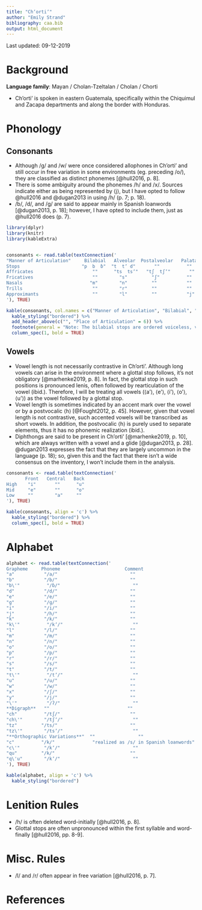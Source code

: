 ```yaml
---
title: "Chʼortiʼ"
author: "Emily Strand"
bibliography: caa.bib
output: html_document
---
```


Last updated: 09-12-2019

# Background

**Language family**: Mayan / Cholan-Tzeltalan / Cholan / Chorti

* Chʼortiʼ is spoken in eastern Guatemala, specifically within the Chiquimul and Zacapa departments and along the border with Honduras.

# Phonology

## Consonants

* Although /ɡ/ and /w/ were once considered allophones in Chʼortiʼ and still occur in free variation in some environments (eg. preceding /o/), they are classified as distinct phonemes [@hull2016, p. 8].
* There is some ambiguity around the phonemes /h/ and /x/. Sources indicate either as being represented by ⟨j⟩, but I have opted to follow @hull2016 and @dugan2013 in using /h/ (p. 7; p. 18).
* /b/, /d/, and /ɡ/ are said to appear mainly in Spanish loanwords [@dugan2013, p. 18]; however, I have opted to include them, just as @hull2016 does (p. 7).


```r

library(dplyr)
library(knitr)
library(kableExtra)


consonants <- read.table(textConnection('
"Manner of Articulation"     Bilabial   Alveolar  Postalveolar   Palatal   Velar      Glottal
Stops                       "p  b  ɓ"  "t  tʼ d"       ""          ""    "k  kʼ  ɡ"      "ʔ"
Affricates                      ""      "ts  tsʼ"   "tʃ  tʃʼ"       ""        ""          ""  
Fricatives                      ""        "s"         "ʃ"          ""        ""          "h"
Nasals                         "m"        "n"         ""           ""        ""          ""
Trills                          ""        "r"         ""           ""        ""          ""
Approximants                    ""        "l"         ""           "j"       "w"         ""
'), TRUE)

kable(consonants, col.names = c("Manner of Articulation", "Bilabial", "Alveolar", "Postalveolar", "Palatal", "Velar", "Glottal"), align = 'c') %>%
  kable_styling("bordered") %>%
  add_header_above(c("", "Place of Articulation" = 6)) %>%
  footnote(general = "Note: The bilabial stops are ordered voiceless, voiced, implosive. The alveolar and velar stops are ordered voiceless, ejective, voiced. The alveolar and postalveolar affricates are ordered voiceless, ejective.", general_title = "") %>%
  column_spec(1, bold = TRUE)
```  

## Vowels

* Vowel length is not necessarily contrastive in Chʼortiʼ. Although long vowels can arise in the environment where a glottal stop follows, it's not obligatory [@marhenke2019, p. 8]. In fact, the glottal stop in such positions is pronounced lenis, often followed by rearticulation of the vowel (ibid.). Therefore, I will be treating all vowels (⟨a'⟩, ⟨e'⟩, ⟨i'⟩, ⟨o'⟩, ⟨u'⟩) as the vowel followed by a glottal stop.
* Vowel length is sometimes indicated by an accent mark over the vowel or by a postvocalic ⟨h⟩ [@Fought2012, p. 45]. However, given that vowel length is not contrastive, such accented vowels will be transcribed as short vowels. In addition, the postvocalic ⟨h⟩ is purely used to separate elements, thus it has no phonemic realization (ibid.).  
* Diphthongs are said to be present in Chʼortiʼ [@marhenke2019, p. 10], which are always written with a vowel and a glide [@dugan2013, p. 28]. @dugan2013 expresses the fact that they are largely uncommon in the language (p. 18); so, given this and the fact that there isn't a wide consensus on the inventory, I won't include them in the analysis.

```r
consonants <- read.table(textConnection('
       Front   Central   Back
High    "i"       ""      "u"
Mid     "e"       ""      "o"
Low     ""        "a"     ""
'), TRUE)

kable(consonants, align = 'c') %>%
  kable_styling("bordered") %>%
  column_spec(1, bold = TRUE)
```

# Alphabet

```r

alphabet <- read.table(textConnection('
Grapheme     Phoneme                        Comment
"a"           "/a/"                           ""
"b"           "/b/"                           ""
"b\'"          "/ɓ/"                           ""
"d"           "/d/"                           ""
"e"           "/e/"                           ""
"g"           "/ɡ/"                           ""
"i"           "/i/"                           ""
"j"           "/h/"                           ""
"k"           "/k/"                           ""
"k\'"          "/kʼ/"                          ""
"l"           "/l/"                           ""
"m"           "/m/"                           ""
"n"           "/n/"                           ""
"o"           "/o/"                           ""
"p"           "/p/"                           ""
"r"           "/r/"                           ""
"s"           "/s/"                           ""
"t"           "/t/"                           ""
"t\'"          "/tʼ/"                          ""
"u"           "/u/"                           ""
"w"           "/w/"                           ""
"x"           "/ʃ/"                           ""
"y"           "/j/"                           ""
"\'"           "/ʔ/"                           ""
**Digraph**   ""                             ""
"ch"          "/tʃ/"                          ""
"ch\'"        "/tʃʼ/"                          ""
"tz"         "/ts/"                           ""
"tz\'"        "/tsʼ/"                          ""
"**Orthographic Variations**"  ""                ""
"c"          "/k/"              "realized as /s/ in Spanish loanwords"
"c\'"         "/kʼ/"                           ""
"qu"         "/k/"                            ""
"q\'u"        "/kʼ/"                           ""
'), TRUE)

kable(alphabet, align = 'c') %>%
  kable_styling("bordered")
```

# Lenition Rules

* /h/ is often deleted word-initially [@hull2016, p. 8].
* Glottal stops are often unpronounced within the first syllable and word-finally [@hull2016, pp. 8-9].

# Misc. Rules

* /l/ and /r/ often appear in free variation [@hull2016, p. 7].

# References
